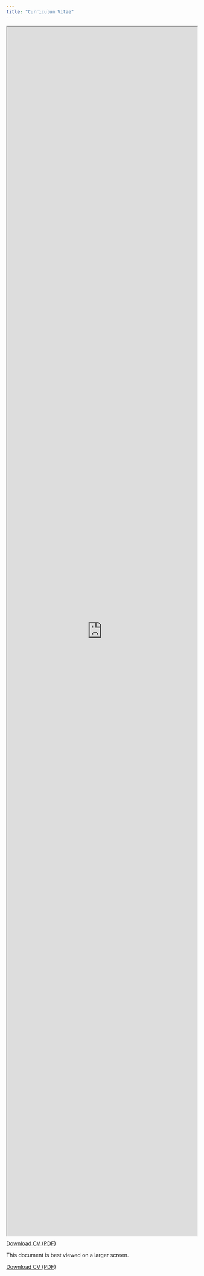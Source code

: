 ```yaml
---
title: "Curriculum Vitae"
---
```




:::{style="height: 80vh" .d-none .d-md-block .p-3 .mb-4 .bg-light .border .rounded .shadow-sm}


<iframe src="https://docs.google.com/document/d/e/2PACX-1vQGIdSwvWtiP68BPnmAFV6zPV_lacr-LkMCiBzfq3ovcYdAK0nCpL7xP2Fyos_fGPe9QlyZx1iM_scx/pub?embedded=true" width=100% height=100%></iframe>

:::

:::{.column-margin .d-none .d-md-block}

<a class="btn btn-outline-primary" href="https://docs.google.com/document/d/1TUEnOlWRvap2gF5dlsUJFTkHzJ3jlEezYQgDL_7AaVc/export?format=pdf">Download CV (PDF)</a>

:::

:::{.d-block .d-md-none .text-center .mb-4}

<p>This document is best viewed on a larger screen.</p>

<a class="btn btn-outline-primary" href="https://docs.google.com/document/d/1TUEnOlWRvap2gF5dlsUJFTkHzJ3jlEezYQgDL_7AaVc/export?format=pdf">Download CV (PDF)</a>

:::